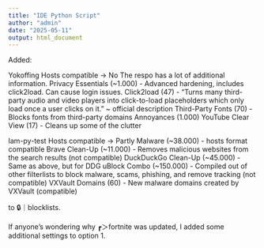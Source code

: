 ```yaml
---
title: "IDE Python Script"
author: "admin"
date: "2025-05-11"
output: html_document
---
```


Added:

Yokoffing
Hosts compatible -> No
The respo has a lot of additional information.
Privacy Essentials (~1.000) - Advanced hardening, includes click2load. Can cause login issues.
Click2load (47) - "Turns many third-party audio and video players into click-to-load placeholders which only load once a user clicks on it." ~ official description
Third-Party Fonts (70) - Blocks fonts from third-party domains
Annoyances (1.000)
YouTube Clear View (17) - Cleans up some of the clutter

Iam-py-test
Hosts compatible -> Partly
Malware (~38.000) - hosts format compatible
Brave Clean-Up (~11.000) - Removes malicious websites from the search results (not compatible)
DuckDuckGo Clean-Up (~45.000) - Same as above, but for DDG
uBlock Combo (~150.000) - Compiled out of other filterlists to block malware, scams, phishing, and remove tracking (not compatible)
VXVault Domains (60) - New malware domains created by VXVault (compatible)

to ⁠🔒｜blocklists.

If anyone's wondering why ⁠┏＞fortnite was updated, I added some additional settings to option 1. 
